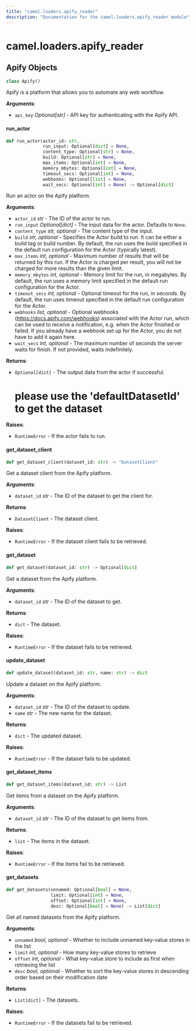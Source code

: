 ```yaml
---
title: "camel.loaders.apify_reader"
description: "Documentation for the camel.loaders.apify_reader module"
---
```


<a id="camel.loaders.apify_reader"></a>

# camel.loaders.apify\_reader

<a id="camel.loaders.apify_reader.Apify"></a>

## Apify Objects

```python
class Apify()
```

Apify is a platform that allows you to automate any web workflow.

**Arguments**:

- `api_key` _Optional[str]_ - API key for authenticating with the Apify API.

<a id="camel.loaders.apify_reader.Apify.run_actor"></a>

#### run\_actor

```python
def run_actor(actor_id: str,
              run_input: Optional[dict] = None,
              content_type: Optional[str] = None,
              build: Optional[str] = None,
              max_items: Optional[int] = None,
              memory_mbytes: Optional[int] = None,
              timeout_secs: Optional[int] = None,
              webhooks: Optional[list] = None,
              wait_secs: Optional[int] = None) -> Optional[dict]
```

Run an actor on the Apify platform.

**Arguments**:

- `actor_id` _str_ - The ID of the actor to run.
- `run_input` _Optional[dict]_ - The input data for the actor. Defaults
  to `None`.
- `content_type` _str, optional_ - The content type of the input.
- `build` _str, optional_ - Specifies the Actor build to run. It can be
  either a build tag or build number. By default, the run uses
  the build specified in the default run configuration for the
  Actor (typically latest).
- `max_items` _int, optional_ - Maximum number of results that will be
  returned by this run. If the Actor is charged per result, you
  will not be charged for more results than the given limit.
- `memory_mbytes` _int, optional_ - Memory limit for the run, in
  megabytes. By default, the run uses a memory limit specified in
  the default run configuration for the Actor.
- `timeout_secs` _int, optional_ - Optional timeout for the run, in
  seconds. By default, the run uses timeout specified in the
  default run configuration for the Actor.
- `webhooks` _list, optional_ - Optional webhooks
  (https://docs.apify.com/webhooks) associated with the Actor
  run, which can be used to receive a notification, e.g. when the
  Actor finished or failed. If you already have a webhook set up
  for the Actor, you do not have to add it again here.
- `wait_secs` _int, optional_ - The maximum number of seconds the server
  waits for finish. If not provided, waits indefinitely.
  

**Returns**:

- `Optional[dict]` - The output data from the actor if successful.
  # please use the 'defaultDatasetId' to get the dataset
  

**Raises**:

- `RuntimeError` - If the actor fails to run.

<a id="camel.loaders.apify_reader.Apify.get_dataset_client"></a>

#### get\_dataset\_client

```python
def get_dataset_client(dataset_id: str) -> "DatasetClient"
```

Get a dataset client from the Apify platform.

**Arguments**:

- `dataset_id` _str_ - The ID of the dataset to get the client for.
  

**Returns**:

- `DatasetClient` - The dataset client.
  

**Raises**:

- `RuntimeError` - If the dataset client fails to be retrieved.

<a id="camel.loaders.apify_reader.Apify.get_dataset"></a>

#### get\_dataset

```python
def get_dataset(dataset_id: str) -> Optional[dict]
```

Get a dataset from the Apify platform.

**Arguments**:

- `dataset_id` _str_ - The ID of the dataset to get.
  

**Returns**:

- `dict` - The dataset.
  

**Raises**:

- `RuntimeError` - If the dataset fails to be retrieved.

<a id="camel.loaders.apify_reader.Apify.update_dataset"></a>

#### update\_dataset

```python
def update_dataset(dataset_id: str, name: str) -> dict
```

Update a dataset on the Apify platform.

**Arguments**:

- `dataset_id` _str_ - The ID of the dataset to update.
- `name` _str_ - The new name for the dataset.
  

**Returns**:

- `dict` - The updated dataset.
  

**Raises**:

- `RuntimeError` - If the dataset fails to be updated.

<a id="camel.loaders.apify_reader.Apify.get_dataset_items"></a>

#### get\_dataset\_items

```python
def get_dataset_items(dataset_id: str) -> List
```

Get items from a dataset on the Apify platform.

**Arguments**:

- `dataset_id` _str_ - The ID of the dataset to get items from.
  

**Returns**:

- `list` - The items in the dataset.
  

**Raises**:

- `RuntimeError` - If the items fail to be retrieved.

<a id="camel.loaders.apify_reader.Apify.get_datasets"></a>

#### get\_datasets

```python
def get_datasets(unnamed: Optional[bool] = None,
                 limit: Optional[int] = None,
                 offset: Optional[int] = None,
                 desc: Optional[bool] = None) -> List[dict]
```

Get all named datasets from the Apify platform.

**Arguments**:

- `unnamed` _bool, optional_ - Whether to include unnamed key-value
  stores in the list
- `limit` _int, optional_ - How many key-value stores to retrieve
- `offset` _int, optional_ - What key-value store to include as first
  when retrieving the list
- `desc` _bool, optional_ - Whether to sort the key-value stores in
  descending order based on their modification date
  

**Returns**:

- `List[dict]` - The datasets.
  

**Raises**:

- `RuntimeError` - If the datasets fail to be retrieved.

